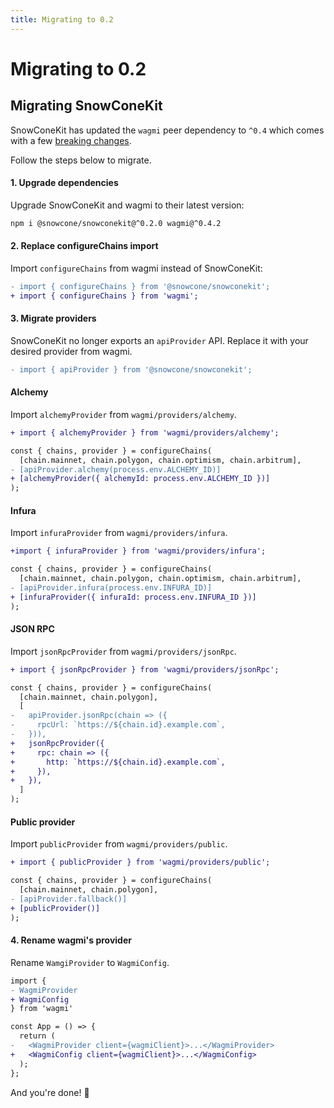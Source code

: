 ```yaml
---
title: Migrating to 0.2
---
```


# Migrating to 0.2

## Migrating SnowConeKit

SnowConeKit has updated the `wagmi` peer dependency to `^0.4` which comes with a few [breaking changes](https://wagmi.sh/docs/migrating-to-03#04x-breaking-changes).

Follow the steps below to migrate.

#### 1. Upgrade dependencies

Upgrade SnowConeKit and wagmi to their latest version:

```bash
npm i @snowcone/snowconekit@^0.2.0 wagmi@^0.4.2
```

#### 2. Replace configureChains import

Import `configureChains` from wagmi instead of SnowConeKit:

```diff
- import { configureChains } from '@snowcone/snowconekit';
+ import { configureChains } from 'wagmi';
```

#### 3. Migrate providers

SnowConeKit no longer exports an `apiProvider` API. Replace it with your desired provider from wagmi.

```diff
- import { apiProvider } from '@snowcone/snowconekit';
```

#### Alchemy

Import `alchemyProvider` from `wagmi/providers/alchemy`.

```diff
+ import { alchemyProvider } from 'wagmi/providers/alchemy';

const { chains, provider } = configureChains(
  [chain.mainnet, chain.polygon, chain.optimism, chain.arbitrum],
- [apiProvider.alchemy(process.env.ALCHEMY_ID)]
+ [alchemyProvider({ alchemyId: process.env.ALCHEMY_ID })]
);
```

#### Infura

Import `infuraProvider` from `wagmi/providers/infura`.

```diff
+import { infuraProvider } from 'wagmi/providers/infura';

const { chains, provider } = configureChains(
  [chain.mainnet, chain.polygon, chain.optimism, chain.arbitrum],
- [apiProvider.infura(process.env.INFURA_ID)]
+ [infuraProvider({ infuraId: process.env.INFURA_ID })]
);
```

#### JSON RPC

Import `jsonRpcProvider` from `wagmi/providers/jsonRpc`.

```diff
+ import { jsonRpcProvider } from 'wagmi/providers/jsonRpc';

const { chains, provider } = configureChains(
  [chain.mainnet, chain.polygon],
  [
-   apiProvider.jsonRpc(chain => ({
-     rpcUrl: `https://${chain.id}.example.com`,
-   })),
+   jsonRpcProvider({
+     rpc: chain => ({
+       http: `https://${chain.id}.example.com`,
+     }),
+   }),
  ]
);
```

#### Public provider

Import `publicProvider` from `wagmi/providers/public`.

```diff
+ import { publicProvider } from 'wagmi/providers/public';

const { chains, provider } = configureChains(
  [chain.mainnet, chain.polygon],
- [apiProvider.fallback()]
+ [publicProvider()]
);
```

#### 4. Rename wagmi's provider

Rename `WamgiProvider` to `WagmiConfig`.

```diff
import {
- WagmiProvider
+ WagmiConfig
} from 'wagmi'

const App = () => {
  return (
-   <WagmiProvider client={wagmiClient}>...</WagmiProvider>
+   <WagmiConfig client={wagmiClient}>...</WagmiConfig>
  );
};
```

And you're done! 🌈
